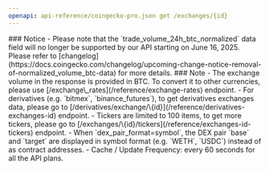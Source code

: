 ```yaml
---
openapi: api-reference/coingecko-pro.json get /exchanges/{id}
---
```


<Warning>
### Notice
- Please note that the `trade_volume_24h_btc_normalized` data field will no longer be supported by our API starting on June 16, 2025. Please refer to [changelog](https://docs.coingecko.com/changelog/upcoming-change-notice-removal-of-normalized_volume_btc-data) for more details.
</Warning>

<Note>
### Note
- The exchange volume in the response is provided in BTC. To convert it to other currencies, please use [/exchange\_rates](/reference/exchange-rates) endpoint.
- For derivatives (e.g. `bitmex`, `binance_futures`), to get derivatives exchanges data, please go to [/derivatives/exchange/\{id}](/reference/derivatives-exchanges-id) endpoint.
- Tickers are limited to 100 items, to get more tickers, please go to [/exchanges/\{id}/tickers](/reference/exchanges-id-tickers) endpoint.
- When `dex_pair_format=symbol`, the DEX pair `base` and `target` are displayed in symbol format (e.g. `WETH`, `USDC`) instead of as contract addresses.
- Cache / Update Frequency: every 60 seconds for all the API plans.
</Note>